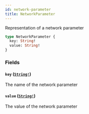 ```yaml
---
id: network-parameter
title: NetworkParameter
---
```


Representation of a network parameter

```graphql
type NetworkParameter {
  key: String!
  value: String!
}
```

### Fields

#### `key` ([`String!`](/graphql/scalars/string))

The name of the network parameter

#### `value` ([`String!`](/graphql/scalars/string))

The value of the network parameter
